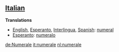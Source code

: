 ==[[Italian]]==

'''Translations'''

*[[English]], [[Esperanto]], [[Interlingua]], [[Spanish]]: [[numeral]]
*[[Esperanto]]: [[numeralo]]

[[de:Numerale]]
[[it:numerale]]
[[nl:numerale]]
